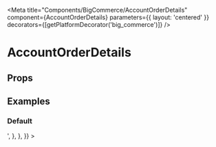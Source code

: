 

<Meta
  title="Components/BigCommerce/AccountOrderDetails"
  component={AccountOrderDetails}
  parameters={{ layout: 'centered' }}
  decorators={[getPlatformDecorator('big_commerce')]}
/>

# AccountOrderDetails

<Description />

## Props

<ArgsTable of={AccountOrderDetails} />

## Examples

### Default

<Preview>
  <Story
    name="Default"
    decorators={getDecorators('bill@bigcommerce-platform.com')}
    parameters={{
      docs: {
        source: {
          code: '<AccountOrderDetails order={order} />',
        },
      },
    }}
  >
    <AccountOrderDetails />
  </Story>
</Preview>
